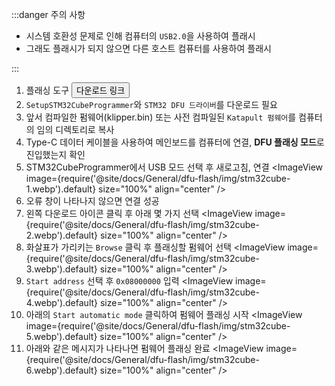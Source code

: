 :::danger 주의 사항

* 시스템 호환성 문제로 인해 컴퓨터의 `USB2.0`을 사용하여 플래시
* 그래도 플래시가 되지 않으면 다른 호스트 컴퓨터를 사용하여 플래시

:::

1. 플래싱 도구 <Button variant="contained" disableElevation href="https://mellow-next.klipper.cn/docs/ResDownload/auxiliary_software/">다운로드 링크</Button>
2. `SetupSTM32CubeProgrammer`와 `STM32 DFU 드라이버`를 다운로드 필요
3. 앞서 컴파일한 펌웨어(klipper.bin) 또는 사전 컴파일된 `Katapult 펌웨어`를 컴퓨터의 임의 디렉토리로 복사
4. Type-C 데이터 케이블을 사용하여 메인보드를 컴퓨터에 연결, **DFU 플래싱 모드**로 진입했는지 확인
5. STM32CubeProgrammer에서 USB 모드 선택 후 새로고침, 연결
    <ImageView image={require('@site/docs/General/dfu-flash/img/stm32cube-1.webp').default} size="100%" align="center" />
6. 오류 창이 나타나지 않으면 연결 성공
7. 왼쪽 다운로드 아이콘 클릭 후 아래 몇 가지 선택
    <ImageView image={require('@site/docs/General/dfu-flash/img/stm32cube-2.webp').default} size="100%" align="center" />
8. 화살표가 가리키는 `Browse` 클릭 후 플래싱할 펌웨어 선택
    <ImageView image={require('@site/docs/General/dfu-flash/img/stm32cube-3.webp').default} size="100%" align="center" />
9. `Start address` 선택 후 `0x08000000` 입력
    <ImageView image={require('@site/docs/General/dfu-flash/img/stm32cube-4.webp').default} size="100%" align="center" />
10. 아래의 `Start automatic mode` 클릭하여 펌웨어 플래싱 시작
    <ImageView image={require('@site/docs/General/dfu-flash/img/stm32cube-5.webp').default} size="100%" align="center" />
11. 아래와 같은 메시지가 나타나면 펌웨어 플래싱 완료
    <ImageView image={require('@site/docs/General/dfu-flash/img/stm32cube-6.webp').default} size="100%" align="center" />